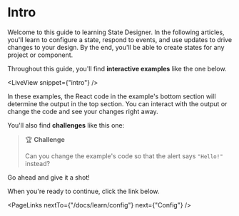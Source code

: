 # Intro

Welcome to this guide to learning State Designer. In the following articles, you'll learn to configure a state, respond to events, and use updates to drive changes to your design. By the end, you'll be able to create states for any project or component.

Throughout this guide, you'll find **interactive examples** like the one below.

<LiveView snippet={"intro"} />

In these examples, the React code in the example's bottom section will determine the output in the top section. You can interact with the output or change the code and see your changes right away.

You'll also find **challenges** like this one:

> 🏆 **Challenge**
>
> Can you change the example's code so that the alert says `"Hello!"` instead?

Go ahead and give it a shot!

When you're ready to continue, click the link below.

<PageLinks nextTo={"/docs/learn/config"} next={"Config"} />
